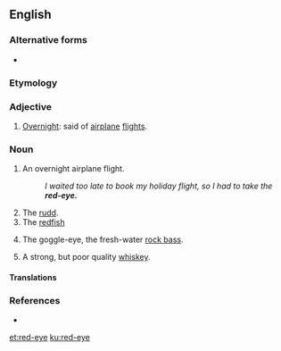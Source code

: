 {{also|redeye|Red Eye}}
==English==
{{wikipedia|red-eye flight}}
{{wikipedia|dab=Red eye}}

===Alternative forms===
* {{l|en|redeye}}

===Etymology===
{{compound|red|eye|lang=en}}

===Adjective===
{{en-adj|-}}

# {{lb|en|informal}} [[overnight|Overnight]]: said of [[airplane]] [[flight]]s.

===Noun===
{{en-noun}}

# {{lb|en|informal}} An overnight airplane flight.
#: ''I waited too late to book my holiday flight, so I had to take the '''red-eye.'''''
# The [[rudd]].
# The [[redfish]]
# {{lb|en|US|dialect}} The goggle-eye, the fresh-water [[rock bass]].
# {{lb|en|slang}} A strong, but poor quality [[whiskey]].

====Translations====
{{trans-see|rock bass}}

===References===
* {{R:Webster 1913}}

[[et:red-eye]]
[[ku:red-eye]]